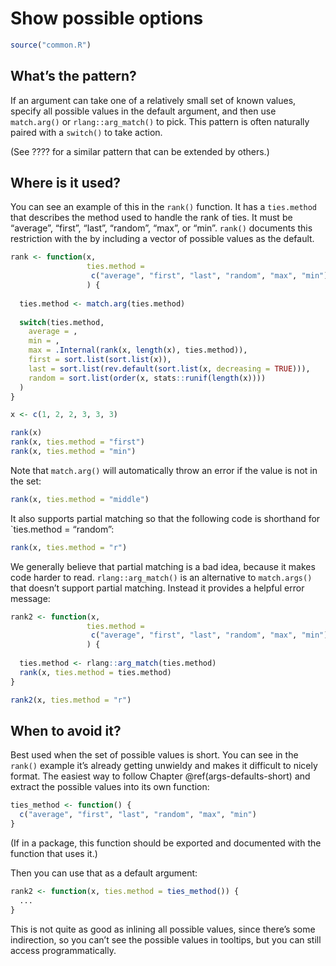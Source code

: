 # Show possible options {#args-enum}

```r
source("common.R")
```

## What's the pattern?

If an argument can take one of a relatively small set of known values, specify all possible values in the default argument, and then use `match.arg()` or `rlang::arg_match()` to pick. This pattern is often naturally paired with a `switch()` to take action.

(See ???? for a similar pattern that can be extended by others.)

## Where is it used?

You can see an example of this in the `rank()` function. It has a `ties.method` that describes the method used to handle the rank of ties. It must be "average", "first", "last", "random", "max", or "min". `rank()` documents this restriction with the by including a vector of possible values as the default.

```r
rank <- function(x, 
                 ties.method = 
                  c("average", "first", "last", "random", "max", "min")
                 ) {
  
  ties.method <- match.arg(ties.method)
  
  switch(ties.method, 
    average = , 
    min = , 
    max = .Internal(rank(x, length(x), ties.method)), 
    first = sort.list(sort.list(x)),
    last = sort.list(rev.default(sort.list(x, decreasing = TRUE))), 
    random = sort.list(order(x, stats::runif(length(x))))
  )
}

x <- c(1, 2, 2, 3, 3, 3)

rank(x)
rank(x, ties.method = "first")
rank(x, ties.method = "min")
```

Note that `match.arg()` will automatically throw an error if the value is not in the set:

```r
rank(x, ties.method = "middle")
```

It also supports partial matching so that the following code is shorthand for `ties.method = "random":

```r
rank(x, ties.method = "r")
```

We generally believe that partial matching is a bad idea, because it makes code harder to read. `rlang::arg_match()` is an alternative to `match.args()` that doesn't support partial matching. Instead it provides a helpful error message:

```r
rank2 <- function(x, 
                 ties.method = 
                  c("average", "first", "last", "random", "max", "min")
                 ) {
  
  ties.method <- rlang::arg_match(ties.method)
  rank(x, ties.method = ties.method)
}

rank2(x, ties.method = "r")
```

## When to avoid it?

Best used when the set of possible values is short. You can see in the `rank()` example it's already getting unwieldy and makes it difficult to nicely format. The easiest way to follow Chapter \@ref(args-defaults-short) and extract the possible values into its own function:

```r
ties_method <- function() {
  c("average", "first", "last", "random", "max", "min")
}
```

(If in a package, this function should be exported and documented with the function that uses it.)

Then you can use that as a default argument:

```r
rank2 <- function(x, ties.method = ties_method()) {
  ...
}
```

This is not quite as good as inlining all possible values, since there's some indirection, so you can't see the possible values in tooltips, but you can still access programmatically.